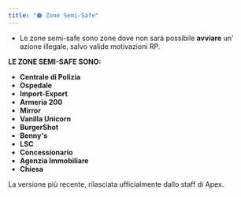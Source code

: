 ```yaml
---
title: "🟠 Zone Semi-Safe"
---
```


- Le zone semi-safe sono zone dove non sarà possibile **avviare** un' azione illegale, salvo valide motivazioni RP.

**LE ZONE SEMI-SAFE SONO:**

- **Centrale di Polizia**
- **Ospedale**
- **Import-Export**
- **Armeria 200**
- **Mirror**
- **Vanilla Unicorn**
- **BurgerShot**
- **Benny's**
- **LSC**
- **Concessionario**
- **Agenzia Immobiliare**
- **Chiesa**

<Update label="25/09/2025" description="v1.0.0">
  La versione più recente, rilasciata ufficialmente dallo staff di Apex.
</Update>
